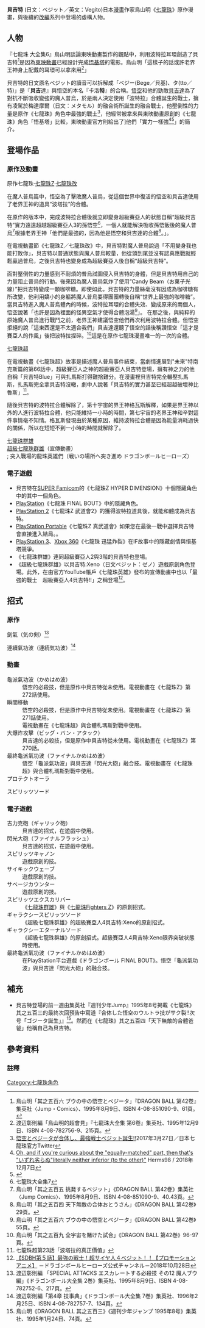 {{noteTA|G1=DragonBall}}
{{Infobox animanga character
|name=貝吉特
|japanese=ベジット
|kana= Vegito
|romaji=Bejitto
|series     = [[七龍珠|七龍珠]]
|image      = 
|caption    = 
|first      = 其之五百三「孫悟空 最後的合體!!」<br />[[七龍珠Z|七龍珠Z]] 第268話「合體!高傲的貝吉達加憤怒的悟空」
|creator    = [[鳥山明|鳥山明]]
|voiced by  =  {{flagicon|Japan}} [[野澤雅子|野澤雅子]]<br />{{flagicon|Japan}}[[堀川亮|堀川亮]]
|alias      = 
|gender     = 男
|species    = 
|relatives  = 
|height=1,70 cm}}
{{中文譯名
| taiwan    = 達洛特、達爾特、貝吉特
| putonghua = 贝吉特、贝罗特
| cantonese = 比古洛、格古達
}}

'''貝吉特''' (日文：ベジット／英文：Vegito)日本[[漫畫|漫畫]]作家鳥山明《[[七龍珠|七龍珠]]》原作漫畫，與後續的[[衍生作品|改編]]系列中登場的虛構人物。

== 人物 ==
『七龍珠 大全集6』鳥山明談論東映動畫製作的觀點中，利用波特拉耳環創造了貝吉特<ref>鳥山明「其之五百六 ブウの中の悟空とベジータ」『DRAGON BALL 第42卷』集英社〈Jump・Comics〉、1995年8月9日、ISBN 4-08-851090-9、61頁。</ref>是因為[[東映動畫|東映動畫]]已經設計完成[[悟基塔|悟基塔]]的電影。鳥山明「這樣子的話或許老界王神身上配戴的耳環可以拿來用<ref name="kaiken">渡辺彰則編「鳥山明的超會見」『七龍珠大全集 第6卷』集英社、1995年12月9日、ISBN 4-08-782756-9、215頁。</ref>」

貝吉特的日文原名ベジット的讀音可以拆解成「ベジー(Bege／貝基)、タ(tto／特)」是『'''貝吉'''達』與悟空的本名『卡洛'''特'''』的合稱。[[孫悟空_(七龍珠)|悟空]]和他的勁敵[[貝吉達|貝吉達]]為了對抗不斷吸收變強的魔人普烏，於是兩人決定使用「波特拉」合體誕生的戰士，擁有凌駕於梅達摩爾（日文：メタモル）的融合術所誕生的融合戰士，他壓倒性的力量是原作《七龍珠》角色中最強的戰士<ref>[https://twitter.com/DB30th/status/846180021584715776 悟空とベジータが合体し、最強戦士ベジット誕生!!]2017年3月27日／日本七龍珠官方Twitter</ref>，他經常被拿來與東映動畫原創的《七龍珠》角色「悟基塔」比較，東映動畫官方則給出了]他們「實力一樣強<ref>[https://twitter.com/Herms98/status/1070892118271385600 Oh, and if you're curious about the "equally-matched" part, then that's "いずれ劣らぬ"literally neither inferior (to the other)"] {{Wayback|url=https://twitter.com/Herms98/status/1070892118271385600 |date=20210707124725 }} Herms98 / 2018年12月7日</ref><ref name="moviesuper">{{cite web |url=http://www.dbmovie-20th.com/ |title=鳥山明先生からのコメント |website=ドラゴンボール超ブロリー |accessdate=2018-07-10 |archive-date=2020-03-24 |archive-url=https://web.archive.org/web/20200324061705/http://www.dbmovie-20th.com/ |dead-url=yes }}</ref>」的簡介。

== 登場作品 ==
=== 原作及動畫 ===
; 原作七龍珠·[[七龍珠Z|七龍珠Z]]·[[七龍珠改|七龍珠改]]

在魔人普烏篇中，悟空為了擊敗魔人普烏，從這個世界中復活的悟空和貝吉達使用了老界王神的道具“波塔拉”的合體。

在原作的版本中，完成波特拉合體後就立即變身超級賽亞人的狀態自稱“超級貝吉特”實力遠遠超越超級賽亞人3的孫悟空<ref>七龍珠大全集7</ref>，一個人就能解決吸收孫悟飯後的魔人普烏<ref name="ame">鳥山明「其之五百五 挑発するベジット」《DRAGON BALL 第42巻》集英社〈Jump Comics〉、1995年8月9日、ISBN 4-08-851090-9、40.43頁。</ref>根據老界王神「他們是最強的，因為他是悟空和貝吉達的合體<ref>鳥山明「其之五百四 天下無敵の合体おとうさん」《DRAGON BALL 第42巻》29頁。</ref>。」。

在電視動畫節《七龍珠Z／七龍珠改》中，貝吉特對魔人普烏說過「不用變身我也能打敗你」，貝吉特以普通狀態與魔人普烏較量，他從頭到尾並沒有認真應戰就輕鬆贏過普烏，之後貝吉特也變身成為超級賽亞人後自稱“超級貝吉特”。

面對壓倒性的力量感到不耐煩的普烏試圖侵入貝吉特的身體，但是貝吉特用自己的力量阻止普烏的行動。後來因為魔人普烏氣炸了使用“Candy Beam（お菓子光線）”把貝吉特變成一顆咖啡糖。即使如此，貝吉特的力量絲毫沒有因成為咖啡糖有所改變，他利用嬌小的身軀將魔人普烏耍得團團轉後自稱“世界上最強的咖啡糖”。當貝吉特進入魔人普烏體內的時候，波特拉耳環的合體失效、變成原來的兩個人，悟空說著「也許是因為裡面的怪異空氣才使得合體泡湯<ref>鳥山明「其之五百六 ブウの中の悟空とベジータ」《DRAGON BALL 第42巻》55頁。</ref>」。
在那之後，與純粹的原始魔人普烏進行戰鬥之前，老界王神建議悟空他們再次利用波特拉合體。但悟空拒絕的說「這東西還是不太適合我們」貝吉達還聽了悟空的話後稱讚悟空「這才是賽亞人的作風」後把波特拉捏碎。<ref>鳥山明「其之五百九 全宇宙を賭けた試合」《DRAGON BALL 第42巻》96-97頁。</ref>這是在原作七龍珠漫畫唯一的一次的合體。

; [[七龍珠超|七龍珠超]]
在電視動畫《七龍珠超》故事是描述魔人普烏事件結束，當劇情進展到"未來"特南克斯篇的第66話中，超級賽亞人之神的超級賽亞人貝吉特登場，擁有神之力的他自稱「貝吉特Blue」可與扎馬斯打得難捨難分。在漫畫裡貝吉特完全輾壓扎馬斯，扎馬斯完全拿貝吉特沒轍，劇中人說著「貝吉特的實力甚至已經超越破壞神比魯斯」<ref>七龍珠超第23話「波塔拉的真正價值」</ref>。

隨後貝吉特的波特拉合體解除了，第十宇宙的界王神格瓦斯解釋，如果是界王神以外的人進行波特拉合體，他只能維持一小時的時間，第七宇宙的老界王神和辛對這件事情毫不知情。格瓦斯發現由於某種原因，維持波特拉合體是因為能量消耗過快的關係，所以在短短不到一小時的時間就解除了。

;[[七龍珠群雄|七龍珠群雄]]
; [[超級七龍珠群雄|超級七龍珠群雄]]（宣傳動畫）
;; 突入戰場的龍珠英雄們（戦いの場所へ突き進め ドラゴンボールヒーローズ）

=== 電子遊戲 ===
* 貝吉特在[[SUPER_Famicom|SUPER Famicom]]的《七龍珠Z HYPER DIMENSION》十個隱藏角色中的其中一個角色。
* [[PlayStation|PlayStation]]《七龍珠 FINAL BOUT》中的隱藏角色。
* [[PlayStation_2|PlayStation 2]]《七龍珠Z 武道會2》的獲得波特拉道具後，就能和體成為貝吉特。
* [[PlayStation_Portable|PlayStation Portable]]《七龍珠Z 真武道會》如果您在最後一戰中選擇貝吉特會直接進入結局。。
* [[PlayStation_3|PlayStation 3]]、[[Xbox_360|Xbox 360]]《七龍珠 迅猛炸裂》在IF故事中的隱藏劇情與悟基塔競爭。
* 《七龍珠群雄》連同超級賽亞人2與3階的貝吉特也登場。
* 《超級七龍珠群雄》以貝吉特:Xeno（日文ベジット：ゼノ）遊戲原創角色登場。此外，在由官方YouTube帳戶《七龍珠英雄》發布的宣傳動畫中也以「最強的戰士　超級賽亞人4貝吉特!!」之稱登場<ref>[https://www.youtube.com/watch?v=GVjdxFbGEdg 【SDBH第５話】最強の戦士！超サイヤ人４ベジット！！【プロモーションアニメ】] {{Wayback|url=https://www.youtube.com/watch?v=GVjdxFbGEdg |date=20210203035029 }}－ドラゴンボールヒーローズ公式チャンネル－2018年10月28日</ref>。

== 招式 ==
=== 原作 ===
; 劍氣（気の剣）<ref>渡辺彰則編 「SPECIAL ATTACKS エスカレートする必殺技 その12 魔人ブウ編」《ドラゴンボール大全集 2巻》集英社、1995年8月9日、ISBN 4-08-782752-6、217頁。</ref>

; 連續氣功波（連続気功波）<ref>渡辺彰則編「第4章 技事典」《ドラゴンボール大全集 7巻》集英社、1996年2月25日、ISBN 4-08-782757-7、134頁。</ref>

=== 動畫 ===
; 龜派氣功波（かめはめ波）
: 悟空的必殺技，但是原作中貝吉特從未使用。電視動畫在《七龍珠Z》第272話使用。
; 瞬間移動
: 悟空的必殺技，但是原作中貝吉特從未使用。電視動畫在《七龍珠Z》第271話使用。
: 電視動畫在《七龍珠超》與合體札瑪斯對戰中使用。
; 大爆炸攻擊（ビッグ・バン・アタック）
: 貝吉達的必殺技，但是原作中貝吉特從未使用。電視動畫在《七龍珠Z》第270話。
; 最終龜派氣功波（ファイナルかめはめ波）
: 悟空「龜派氣功波」與貝吉達「閃光大砲」融合技。電視動畫在《七龍珠超》與合體札瑪斯對戰中使用。
; プロテクトオーラ

; スピリッツソード

=== 電子遊戲 ===
; 吉力克砲（ギャリック砲）
: 貝吉達的招式，在遊戲中使用。
; 閃光大砲（ファイナルフラッシュ）
: 貝吉達的招式，在遊戲中使用。
; スピリッツキャノン
: 遊戲原創的技。
; サイキックウェーブ
: 遊戲原創的技。
; サベージカウンター
: 遊戲原創的技。
; スピリッツエクスカリバー
: 《[[七龍珠群雄|七龍珠群雄]]》與《[[七龍珠Fighters_Z|七龍珠Fighters Z]]》的原創招式。
; ギャラクシースピリッツソード
: 《超級七龍珠群雄》的超級賽亞人4貝吉特:Xeno的原創招式。
; ギャラクシーエターナルソード
: 《超級七龍珠群雄》的原創招式。超級賽亞人4貝吉特:Xeno限界突破状態時使用。
; 最終龜派氣功波（ファイナルかめはめ波）
: 在PlayStation平台遊戲《ドラゴンボール FINAL BOUT》。悟空「龜派氣功波」與貝吉達「閃光大砲」的融合技。

== 補充 ==
* 貝吉特登場的前一週由集英社『週刊少年Jump』1995年8号掲載《七龍珠》其之五百三的最終次回預告中寫道『合体した悟空のウルトラ技がサク裂!!次号「ゴジータ誕生」』<ref>鳥山明《DRAGON BALL 其之五百三》《週刊少年ジャンプ 1995年8号》集英社、1995年1月24日、74頁。</ref>。然而在《七龍珠》其之五百四「天下無敵的合體爸爸」他稱自己為貝吉特。

== 參考資料 ==
{{reflist|2}}

=== 註釋 ===
{{Reflist|group="注"|2}}


{{七龍珠}}
{{鳥山明}}
[[Category:七龍珠角色|Category:七龍珠角色]]